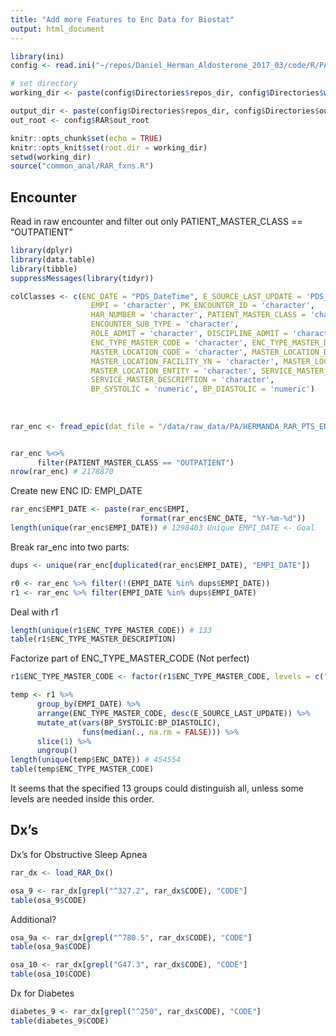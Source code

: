 ```yaml
---
title: "Add more Features to Enc Data for Biostat"
output: html_document
---
```



```r
library(ini)
config <- read.ini("~/repos/Daniel_Herman_Aldosterone_2017_03/code/R/PA_analysis/Biostat_process/config.ini")

# set directory
working_dir <- paste(config$Directories$repos_dir, config$Directories$working_dir_suffix, sep = "/")

output_dir <- paste(config$Directories$repos_dir, config$Directories$output_dir_suffix, sep = "/")
out_root <- config$RAR$out_root

```


```r
knitr::opts_chunk$set(echo = TRUE)
knitr::opts_knit$set(root.dir = working_dir)
setwd(working_dir)
source("common_anal/RAR_fxns.R")

```

## Encounter
Read in raw encounter and filter out only PATIENT_MASTER_CLASS == "OUTPATIENT"
```r
library(dplyr)
library(data.table)
library(tibble)
suppressMessages(library(tidyr))

colClasses <- c(ENC_DATE = "PDS_DateTime", E_SOURCE_LAST_UPDATE = 'PDS_DateTime', 
                  EMPI = 'character', PK_ENCOUNTER_ID = 'character', 
                  HAR_NUMBER = 'character', PATIENT_MASTER_CLASS = 'character', ADMIT_SOURCE = 'character', 
                  ENCOUNTER_SUB_TYPE = 'character', 
                  ROLE_ADMIT = 'character', DISCIPLINE_ADMIT = 'character', ENC_TYPE_CODE = 'character', 
                  ENC_TYPE_MASTER_CODE = 'character', ENC_TYPE_MASTER_DESCRIPTION = 'character', 
                  MASTER_LOCATION_CODE = 'character', MASTER_LOCATION_DESCRIPTION = 'character', 
                  MASTER_LOCATION_FACILITY_YN = 'character', MASTER_LOCATION_CLINIC_YN = 'character',
                  MASTER_LOCATION_ENTITY = 'character', SERVICE_MASTER_CODE = 'character', 
                  SERVICE_MASTER_DESCRIPTION = 'character', 
                  BP_SYSTOLIC = 'numeric', BP_DIASTOLIC = 'numeric')
  
  
  
rar_enc <- fread_epic(dat_file = "/data/raw_data/PA/HERMANDA_RAR_PTS_ENC.csv", colClasses = colClasses, logger = NULL)


rar_enc %<>% 
      filter(PATIENT_MASTER_CLASS == "OUTPATIENT")  
nrow(rar_enc) # 2178870
```

Create new ENC ID: EMPI_DATE
```r
rar_enc$EMPI_DATE <- paste(rar_enc$EMPI, 
                             format(rar_enc$ENC_DATE, "%Y-%m-%d"))
length(unique(rar_enc$EMPI_DATE)) # 1298403 Unique EMPI_DATE <- Goal
```
Break rar_enc into two parts:
```r
dups <- unique(rar_enc[duplicated(rar_enc$EMPI_DATE), "EMPI_DATE"])

r0 <- rar_enc %>% filter(!(EMPI_DATE %in% dups$EMPI_DATE))
r1 <- rar_enc %>% filter(EMPI_DATE %in% dups$EMPI_DATE)
```

Deal with r1
```r
length(unique(r1$ENC_TYPE_MASTER_CODE)) # 133
table(r1$ENC_TYPE_MASTER_DESCRIPTION)
```

Factorize part of ENC_TYPE_MASTER_CODE (Not perfect)
```r
r1$ENC_TYPE_MASTER_CODE <- factor(r1$ENC_TYPE_MASTER_CODE, levels = c("OFFICE VISIT", "LAB","SURGERY", "DAY SURG", "SURGERY, GENERAL","APPOINTMENT","ORDERS","CONSULT", "FORMS","LETTER","PHONE","SCAN - OLD RECORDS","HISTORY"))

temp <- r1 %>% 
      group_by(EMPI_DATE) %>%
      arrange(ENC_TYPE_MASTER_CODE, desc(E_SOURCE_LAST_UPDATE)) %>%
      mutate_at(vars(BP_SYSTOLIC:BP_DIASTOLIC), 
                funs(median(., na.rm = FALSE))) %>%
      slice(1) %>%
      ungroup()
length(unique(temp$ENC_DATE)) # 454554
table(temp$ENC_TYPE_MASTER_CODE)
```
It seems that the specified 13 groups could distinguish all, unless some levels are needed inside this order.




## Dx's
Dx's for Obstructive Sleep Apnea
```r
rar_dx <- load_RAR_Dx()

osa_9 <- rar_dx[grepl("^327.2", rar_dx$CODE), "CODE"]
table(osa_9$CODE)

```
Additional?
```r
osa_9a <- rar_dx[grepl("^780.5", rar_dx$CODE), "CODE"]
table(osa_9a$CODE)
```




```r
osa_10 <- rar_dx[grepl("G47.3", rar_dx$CODE), "CODE"]
table(osa_10$CODE)
```

Dx for Diabetes
```r
diabetes_9 <- rar_dx[grepl("^250", rar_dx$CODE), "CODE"]
table(diabetes_9$CODE)
```

